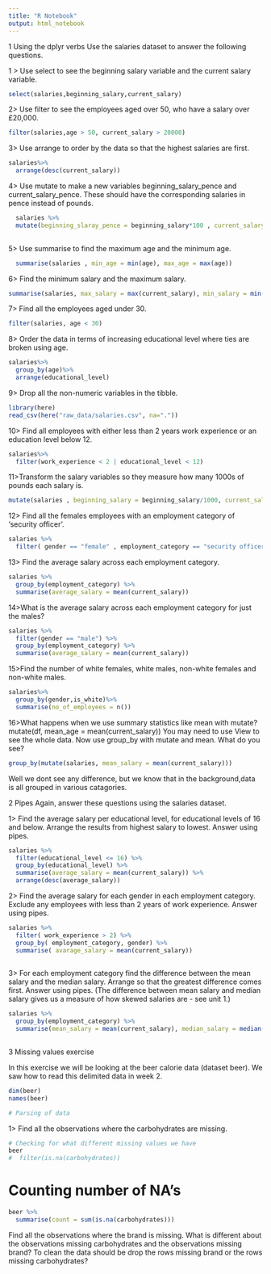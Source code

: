 ```yaml
---
title: "R Notebook"
output: html_notebook
---
```

1 Using the dplyr verbs
Use the salaries dataset to answer the following questions.

1 > Use select to see the beginning salary variable and the current salary variable.
```r
select(salaries,beginning_salary,current_salary)
```

2> Use filter to see the employees aged over 50, who have a salary over £20,000.
```r
filter(salaries,age > 50, current_salary > 20000)
```

3> Use arrange to order by the data so that the highest salaries are first.
```r
salaries%>%
  arrange(desc(current_salary))
```

4> Use mutate to make a new variables beginning_salary_pence and current_salary_pence. These should have the corresponding salaries in pence instead of pounds.
```r
  salaries %>%
  mutate(beginning_slaray_pence = beginning_salary*100 , current_salary_pence = current_salary*100) 
  
```

5> Use summarise to find the maximum age and the minimum age.
```r
  summarise(salaries , min_age = min(age), max_age = max(age))
```

6> Find the minimum salary and the maximum salary.
```r
summarise(salaries, max_salary = max(current_salary), min_salary = min(current_salary))
```

7> Find all the employees aged under 30.
```r
filter(salaries, age < 30)
```

8> Order the data in terms of increasing educational level where ties are broken using age.
```r
salaries%>%
  group_by(age)%>%
  arrange(educational_level)
```

9> Drop all the non-numeric variables in the tibble.
```r
library(here)
read_csv(here("raw_data/salaries.csv", na="."))
```

10> Find all employees with either less than 2 years work experience or an education level below 12.
```r
salaries%>%
  filter(work_experience < 2 | educational_level < 12)
```

11>Transform the salary variables so they measure how many 1000s of pounds each salary is.
```r
mutate(salaries , beginning_salary = beginning_salary/1000, current_salary = current_salary/ 1000 )

```

12> Find all the females employees with an employment category of ‘security officer’.
```r
salaries %>%
  filter( gender == "female" , employment_category == "security officer")

```

13> Find the average salary across each employment category.
```r
salaries %>%
  group_by(employment_category) %>%
  summarise(average_salary = mean(current_salary))
```

14>What is the average salary across each employment category for just the males?
```r
salaries %>%
  filter(gender == "male") %>%
  group_by(employment_category) %>%
  summarise(average_salary = mean(current_salary))

```

15>Find the number of white females, white males, non-white females and non-white males.
```r
salaries%>%
  group_by(gender,is_white)%>%
  summarise(no_of_employees = n())

```

16>What happens when we use summary statistics like mean with mutate? mutate(df, mean_age = mean(current_salary)) You may need to use View to see the whole data. Now use group_by with mutate and mean. What do you see?
```r
group_by(mutate(salaries, mean_salary = mean(current_salary)))

```
Well we dont see any difference, but we know that in the background,data is all grouped in various catagories.



2 Pipes
Again, answer these questions using the salaries dataset.

1> Find the average salary per educational level, for educational levels of 16 and below. Arrange the results from highest salary to lowest. Answer using pipes.
```r
salaries %>%
  filter(educational_level <= 16) %>%
  group_by(educational_level) %>%
  summarise(average_salary = mean(current_salary)) %>%
  arrange(desc(average_salary))
```

2> Find the average salary for each gender in each employment category. Exclude any employees with less than 2 years of work experience. Answer using pipes.
```r
salaries %>%
  filter( work_experience > 2) %>%
  group_by( employment_category, gender) %>%
  summarise( avarage_salary = mean(current_salary))
  
```

3> For each employment category find the difference between the mean salary and the median salary. Arrange so that the greatest difference comes first. Answer using pipes. (The difference between mean salary and median salary gives us a measure of how skewed salaries are - see unit 1.)

```r
salaries %>%
  group_by(employment_category) %>%
  summarise(mean_salary = mean(current_salary), median_salary = median(current_salary), skewness = mean_salary-median_salary)
  
```

3 Missing values exercise

In this exercise we will be looking at the beer calorie data (dataset beer). We saw how to read this delimited data in week 2.
```r
dim(beer)
names(beer)

# Parsing of data

```

1> Find all the observations where the carbohydrates are missing.

```r
# Checking for what different missing values we have
beer
#  filter(is.na(carbohydrates))
```

# Counting number of NA's

```r
beer %>%
  summarise(count = sum(is.na(carbohydrates)))
```


Find all the observations where the brand is missing.
What is different about the observations missing carbohydrates and the observations missing brand? To clean the data should be drop the rows missing brand or the rows missing carbohydrates?